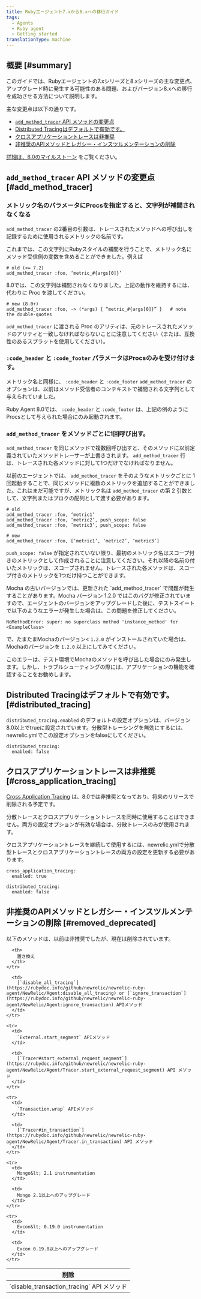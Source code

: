 ```yaml
---
title: Rubyエージェント7.xから8.xへの移行ガイド
tags:
  - Agents
  - Ruby agent
  - Getting started
translationType: machine
---
```


## 概要 [#summary]

このガイドでは、Rubyエージェントの7.xシリーズと8.xシリーズの主な変更点、アップグレード時に発生する可能性のある問題、およびバージョン8.xへの移行を成功させる方法について説明します。

主な変更点は以下の通りです。

* [`add_method_tracer` API メソッドの変更点](#add_method_tracer)
* [Distributed Tracingはデフォルトで有効です。](#distributed_tracing)
* [クロスアプリケーショントレースは非推奨](#cross_application_tracing)
* [非推奨のAPIメソッドとレガシー・インスツルメンテーションの削除](#removed_deprecated)

[詳細は、8.0のマイルストーン](https://github.com/newrelic/newrelic-ruby-agent/milestone/10?closed=1) をご覧ください。

## `add_method_tracer` API メソッドの変更点 [#add_method_tracer]

### メトリック名のパラメータにProcsを指定すると、文字列が補間されなくなる

`add_method_tracer` の2番目の引数は、トレースされたメソッドへの呼び出しを記録するために使用されるメトリックの名前です。

これまでは、この文字列にRubyスタイルの補間を行うことで、メトリック名にメソッド受信側の変数を含めることができました。例えば

```
# old (<= 7.2)
add_method_tracer :foo, ‘metric_#{args[0]}’
```

8.0では、この文字列は補間されなくなりました。上記の動作を維持するには、代わりに Proc を渡してください。

```
# new (8.0+)
add_method_tracer :foo, -> (*args) { “metric_#{args[0]}” }   # note the double-quotes
```

`add_method_tracer` に渡される Proc のアリティは、元のトレースされたメソッドのアリティと一致しなければならないことに注意してください（または、互換性のあるスプラットを使用してください）。

### `:code_header` と `:code_footer` パラメータはProcsのみを受け付けます。

メトリック名と同様に、 `:code_header` と `:code_footer` `add_method_tracer` のオプションは、以前はメソッド受信者のコンテキストで補間される文字列として与えられていました。

Ruby Agent 8.0では、 `:code_header` と `:code_footer` は、上記の例のようにProcsとして与えられた場合にのみ起動されます。

### `add_method_tracer` をメソッドごとに1回呼び出す。

`add_method_tracer` を同じメソッドで複数回呼び出すと、そのメソッドに以前定義されていたメソッドトレーサーが上書きされます。 `add_method_tracer` 行は、トレースされた各メソッドに対して1つだけでなければなりません。

以前のエージェントでは、 `add_method_tracer` をそのようなメトリックごとに 1 回起動することで、同じメソッドに複数のメトリックを追加することができました。これはまだ可能ですが、メトリック名は `add_method_tracer` の第 2 引数として、文字列またはプロクの配列として渡す必要があります。

```
# old
add_method_tracer :foo, ‘metric1’
add_method_tracer :foo, ‘metric2’, push_scope: false
add_method_tracer :foo, ‘metric3’, push_scope: false
```

```
# new
add_method_tracer :foo, [‘metric1’, ‘metric2’, ‘metric3’]
```

`push_scope: false` が指定されていない限り、最初のメトリック名はスコープ付きのメトリックとして作成されることに注意してください。それ以降の名前の付いたメトリックは、スコープされません。トレースされた各メソッドは、スコープ付きのメトリックを1つだけ持つことができます。

<Callout variant="tip">
  Mocha の古いバージョンでは、更新された `add_method_tracer` で問題が発生することがあります。Mocha バージョン 1.2.0 ではこのバグが修正されていますので、エージェントのバージョンをアップグレードした後に、テストスイートで以下のようなエラーが発生した場合は、この問題を修正してください。

  ```
  NoMethodError: super: no superclass method 'instance_method' for <ExampleClass>
  ```

  で、たまたまMochaのバージョン&lt; `1.2.0` がインストールされていた場合は、Mochaのバージョンを `1.2.0` 以上にしてみてください。

  このエラーは、テスト環境でMochaのメソッドを呼び出した場合にのみ発生します。しかし、トラブルシューティングの際には、アプリケーションの機能を確認することをお勧めします。
</Callout>

## Distributed Tracingはデフォルトで有効です。 [#distributed_tracing]

`distributed_tracing.enabled` のデフォルトの設定オプションは、バージョン8.0以上でtrueに設定されています。分散型トレーシングを無効にするには、newrelic.ymlでこの設定オプションをfalseにしてください。

```
distributed_tracing:
  enabled: false
```

## クロスアプリケーショントレースは非推奨 [#cross_application_tracing]

[Cross Application Tracing](/docs/agents/ruby-agent/features/cross-application-tracing-ruby/) は、8.0では非推奨となっており、将来のリリースで削除される予定です。

<Callout variant="tip">
  分散トレースとクロスアプリケーショントレースを同時に使用することはできません。両方の設定オプションが有効な場合は、分散トレースのみが使用されます。

  クロスアプリケーショントレースを継続して使用するには、newrelic.ymlで分散型トレースとクロスアプリケーショントレースの両方の設定を更新する必要があります。

  ```
  cross_application_tracing:
    enabled: true

  distributed_tracing:
    enabled: false
  ```
</Callout>

## 非推奨のAPIメソッドとレガシー・インスツルメンテーションの削除 [#removed_deprecated]

以下のメソッドは、以前は非推奨でしたが、現在は削除されています。

<table>
  <thead>
    <tr>
      <th>
        削除
      </th>

      <th>
        置き換え
      </th>
    </tr>
  </thead>

  <tbody>
    <tr>
      <td>
        `disable_transaction_tracing` API メソッド
      </td>

      <td>
        [`disable_all_tracing`](https://rubydoc.info/github/newrelic/newrelic-ruby-agent/NewRelic/Agent:disable_all_tracing) or [`ignore_transaction`](https://rubydoc.info/github/newrelic/newrelic-ruby-agent/NewRelic/Agent:ignore_transaction) APIメソッド
      </td>
    </tr>

    <tr>
      <td>
        `External.start_segment` APIメソッド
      </td>

      <td>
        [`Tracer#start_external_request_segment`](https://rubydoc.info/github/newrelic/newrelic-ruby-agent/NewRelic/Agent/Tracer.start_external_request_segment) API メソッド
      </td>
    </tr>

    <tr>
      <td>
        `Transaction.wrap` APIメソッド
      </td>

      <td>
        [`Tracer#in_transaction`](https://rubydoc.info/github/newrelic/newrelic-ruby-agent/NewRelic/Agent/Tracer.in_transaction) API メソッド
      </td>
    </tr>

    <tr>
      <td>
        Mongo&lt; 2.1 instrumentation
      </td>

      <td>
        Mongo 2.1以上へのアップグレード
      </td>
    </tr>

    <tr>
      <td>
        Excon&lt; 0.19.0 instrumentation
      </td>

      <td>
        Excon 0.19.0以上へのアップグレード
      </td>
    </tr>
  </tbody>
</table>